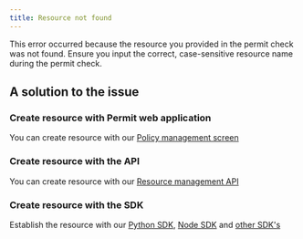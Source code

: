 ```yaml
---
title: Resource not found
---
```


This error occurred because the resource you provided in the permit check was not found. Ensure you input the correct, case-sensitive
resource name during the permit check.

## A solution to the issue

### Create resource with Permit web application

You can create resource with our [Policy management screen](https://app.permit.io/policy-editor)

### Create resource with the API

You can create resource with our [Resource management API](https://api.permit.io/v2/redoc#tag/Resources/operation/create_resource)

### Create resource with the SDK

Establish the resource with our [Python SDK](https://docs.permit.io/sdk/python/resource/create-resource),
[Node SDK](https://docs.permit.io/sdk/nodejs/resource/create-resource) and [other SDK's](/sdk/sdks-overview)

